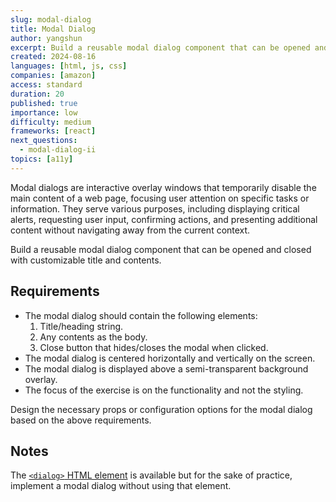 ```yaml
---
slug: modal-dialog
title: Modal Dialog
author: yangshun
excerpt: Build a reusable modal dialog component that can be opened and closed
created: 2024-08-16
languages: [html, js, css]
companies: [amazon]
access: standard
duration: 20
published: true
importance: low
difficulty: medium
frameworks: [react]
next_questions:
  - modal-dialog-ii
topics: [a11y]
---
```


Modal dialogs are interactive overlay windows that temporarily disable the main content of a web page, focusing user attention on specific tasks or information. They serve various purposes, including displaying critical alerts, requesting user input, confirming actions, and presenting additional content without navigating away from the current context.

Build a reusable modal dialog component that can be opened and closed with customizable title and contents.

## Requirements

- The modal dialog should contain the following elements:
  1. Title/heading string.
  1. Any contents as the body.
  1. Close button that hides/closes the modal when clicked.
- The modal dialog is centered horizontally and vertically on the screen.
- The modal dialog is displayed above a semi-transparent background overlay.
- The focus of the exercise is on the functionality and not the styling.

Design the necessary props or configuration options for the modal dialog based on the above requirements.

## Notes

The [`<dialog>` HTML element](https://developer.mozilla.org/en-US/docs/Web/HTML/Element/dialog) is available but for the sake of practice, implement a modal dialog without using that element.
